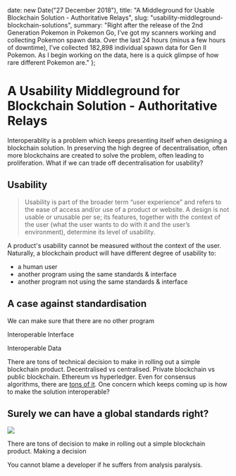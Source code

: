 


  date: new Date("27 December 2018"),
  title: "A Middleground for Usable Blockchain Solution - Authoritative Relays",
  slug: "usability-middleground-blockchain-solutions",
  summary: "Right after the release of the 2nd Generation Pokemon in Pokemon Go, I’ve got my scanners working and collecting Pokemon spawn data. Over the last 24 hours (minus a few hours of downtime), I’ve collected 182,898 individual spawn data for Gen II Pokemon. As I begin working on the data, here is a quick glimpse of how rare different Pokemon are."
};

A Usability Middleground for Blockchain Solution - Authoritative Relays
===

Interoperablity is a problem which keeps presenting itself when designing a blockchain solution. In preserving the high degree of decentralisation, often more blockchains are created to solve the problem, often leading to proliferation. What if we can trade off decentralisation for usability? 

## Usability

> Usability is part of the broader term “user experience” and refers to the ease of access and/or use of a product or website. A design is not usable or unusable per se; its features, together with the context of the user (what the user wants to do with it and the user’s environment), determine its level of usability.

A product's usability cannot be measured without the context of the user. Naturally, a blockchain product will have different degree of usability to:
- a human user
- another program using the same standards & interface
- another program not using the same standards & interface

## A case against standardisation

We can make sure that there are no other program

Interoperable Interface

Interoperable Data

There are tons of technical decision to make in rolling out a simple blockchain product. Decentralised vs centralised. Private blockchain vs public blockchain. Ethereum vs hyperledger. Even for consensus algorithms, there are [tons of it](https://hackernoon.com/a-hitchhikers-guide-to-consensus-algorithms-d81aae3eb0e3). One concern which keeps coming up is how to make the solution interoperable? 

## Surely we can have a global standards right?

<div class="text-center m-4">
  <img src="https://imgs.xkcd.com/comics/standards.png" style={{width:"50%"}}/>
</div>



There are tons of decision to make in rolling out a simple blockchain product. Making a decision 

You cannot blame a developer if he suffers from analysis paralysis. 
